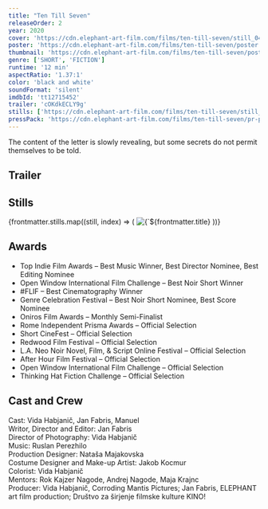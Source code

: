 ```yaml
---
title: "Ten Till Seven"
releaseOrder: 2
year: 2020
cover: 'https://cdn.elephant-art-film.com/films/ten-till-seven/still_04.webp'
poster: 'https://cdn.elephant-art-film.com/films/ten-till-seven/poster.webp'
thumbnail: 'https://cdn.elephant-art-film.com/films/ten-till-seven/poster_thumb.webp'
genre: ['SHORT', 'FICTION']
runtime: '12 min'
aspectRatio: '1.37:1'
color: 'black and white'
soundFormat: 'silent'
imdbId: 'tt12715452'
trailer: 'cOKdkECLY9g'
stills: ['https://cdn.elephant-art-film.com/films/ten-till-seven/still_01.webp', 'https://cdn.elephant-art-film.com/films/ten-till-seven/still_02.webp', 'https://cdn.elephant-art-film.com/films/ten-till-seven/still_03.webp', 'https://cdn.elephant-art-film.com/films/ten-till-seven/still_04.webp']
pressPack: 'https://cdn.elephant-art-film.com/films/ten-till-seven/pr-package.zip'
---
```



The content of the letter is slowly revealing, but some secrets do not permit themselves to be told.

## Trailer

<YouTube id={frontmatter.trailer} class="md:mx-24 xl:mx-12 my-6" />

## Stills

<div class="grid grid-cols-1 sm:grid-cols-2 lg:grid-cols-3 gap-2">
    {frontmatter.stills.map((still, index) => (
        <img src={still} alt={`${frontmatter.title} - Still ${index}`} class="!my-0" />
    ))}
</div>

## Awards

- Top Indie Film Awards – Best Music Winner, Best Director Nominee, Best Editing Nominee
- Open Window International Film Challenge – Best Noir Short Winner
- #FLIF – Best Cinematography Winner
- Genre Celebration Festival – Best Noir Short Nominee, Best Score Nominee
- Oniros Film Awards – Monthly Semi-Finalist
- Rome Independent Prisma Awards – Official Selection
- Short CineFest – Official Selection
- Redwood Film Festival – Official Selection
- L.A. Neo Noir Novel, Film, & Script Online Festival – Official Selection
- After Hour Film Festival – Official Selection
- Open Window International Film Challenge – Official Selection
- Thinking Hat Fiction Challenge – Official Selection

## Cast and Crew

<span class="font-light">Cast:</span> <span class="font-medium">Vida Habjanič, Jan Fabris, Manuel</span>  
<span class="font-light">Writor, Director and Editor:</span> <span class="font-medium">Jan Fabris</span>  
<span class="font-light">Director of Photography:</span> <span class="font-medium">Vida Habjanič</span>  
<span class="font-light">Music:</span> <span class="font-medium">Ruslan Perezhilo</span>  
<span class="font-light">Production Designer:</span> <span class="font-medium">Nataša Majakovska</span>  
<span class="font-light">Costume Designer and Make-up Artist:</span> <span class="font-medium">Jakob Kocmur</span>  
<span class="font-light">Colorist:</span> <span class="font-medium">Vida Habjanič</span>  
<span class="font-light">Mentors:</span> <span class="font-medium">Rok Kajzer Nagode, Andrej Nagode, Maja Krajnc</span>  
<span class="font-light">Producer:</span> <span class="font-medium">Vida Habjanič, Corroding Mantis Pictures; Jan Fabris, ELEPHANT art film production; Društvo za širjenje filmske kulture KINO!</span>  

